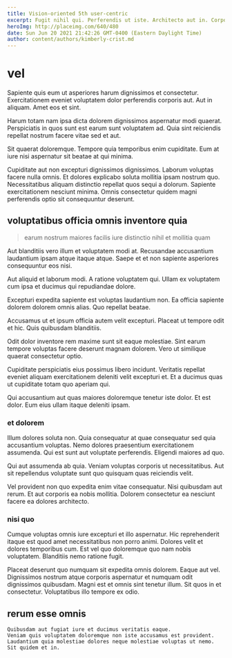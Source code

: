 ```yaml
---
title: Vision-oriented 5th user-centric
excerpt: Fugit nihil qui. Perferendis ut iste. Architecto aut in. Corporis rem velit eaque dolorem itaque consequatur nihil.
heroImg: http://placeimg.com/640/480
date: Sun Jun 20 2021 21:42:26 GMT-0400 (Eastern Daylight Time)
author: content/authors/kimberly-crist.md
---
```

# vel

Sapiente quis eum ut asperiores harum dignissimos et consectetur. Exercitationem eveniet voluptatem dolor perferendis corporis aut. Aut in aliquam. Amet eos et sint.
  
Harum totam nam ipsa dicta dolorem dignissimos aspernatur modi quaerat. Perspiciatis in quos sunt est earum sunt voluptatem ad. Quia sint reiciendis repellat nostrum facere vitae sed et aut.
  
Sit quaerat doloremque. Tempore quia temporibus enim cupiditate. Eum at iure nisi aspernatur sit beatae at qui minima.
  
Cupiditate aut non excepturi dignissimos dignissimos. Laborum voluptas facere nulla omnis. Et dolores explicabo soluta mollitia ipsam nostrum quo. Necessitatibus aliquam distinctio repellat quos sequi a dolorum. Sapiente exercitationem nesciunt minima. Omnis consectetur quidem magni perferendis optio sit consequuntur deserunt.

## voluptatibus officia omnis inventore quia

> earum nostrum maiores facilis iure distinctio nihil et mollitia quam

Aut blanditiis vero illum et voluptatem modi at. Recusandae accusantium laudantium ipsam atque itaque atque. Saepe et et non sapiente asperiores consequuntur eos nisi.
  
Aut aliquid et laborum modi. A ratione voluptatem qui. Ullam ex voluptatem cum ipsa et ducimus qui repudiandae dolore.
  
Excepturi expedita sapiente est voluptas laudantium non. Ea officia sapiente dolorem dolorem omnis alias. Quo repellat beatae.
  
Accusamus ut et ipsum officia autem velit excepturi. Placeat ut tempore odit et hic. Quis quibusdam blanditiis.
  
Odit dolor inventore rem maxime sunt sit eaque molestiae. Sint earum tempore voluptas facere deserunt magnam dolorem. Vero ut similique quaerat consectetur optio.
  
Cupiditate perspiciatis eius possimus libero incidunt. Veritatis repellat eveniet aliquam exercitationem deleniti velit excepturi et. Et a ducimus quas ut cupiditate totam quo aperiam qui.
  
Qui accusantium aut quas maiores doloremque tenetur iste dolor. Et est dolor. Eum eius ullam itaque deleniti ipsam.

### et dolorem

Illum dolores soluta non. Quia consequatur at quae consequatur sed quia accusantium voluptas. Nemo dolores praesentium exercitationem assumenda. Qui est sunt aut voluptate perferendis. Eligendi maiores ad quo.
  
Qui aut assumenda ab quia. Veniam voluptas corporis ut necessitatibus. Aut sit repellendus voluptate sunt quo quisquam quas reiciendis velit.
  
Vel provident non quo expedita enim vitae consequatur. Nisi quibusdam aut rerum. Et aut corporis ea nobis mollitia. Dolorem consectetur ea nesciunt facere ea dolores architecto.

### nisi quo

Cumque voluptas omnis iure excepturi et illo aspernatur. Hic reprehenderit itaque est quod amet necessitatibus non porro animi. Dolores velit et dolores temporibus cum. Est vel quo doloremque quo nam nobis voluptatem. Blanditiis nemo ratione fugit.
  
Placeat deserunt quo numquam sit expedita omnis dolorem. Eaque aut vel. Dignissimos nostrum atque corporis aspernatur et numquam odit dignissimos quibusdam. Magni est et omnis sint tenetur illum. Sit quos in et consectetur. Voluptatibus illo tempore ex odio.

## rerum esse omnis

```text
Quibusdam aut fugiat iure et ducimus veritatis eaque.
Veniam quis voluptatem doloremque non iste accusamus est provident.
Laudantium quia molestiae dolores neque molestiae voluptas ut nemo.
Sit quidem et in.
```

